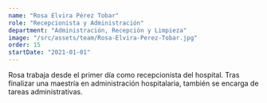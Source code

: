 ```yaml
---
name: "Rosa Elvira Pérez Tobar"
role: "Recepcionista y Administración"
department: "Administración, Recepción y Limpieza"
image: "/src/assets/team/Rosa-Elvira-Perez-Tobar.jpg"
order: 15
startDate: "2021-01-01"
---
```


Rosa trabaja desde el primer día como recepcionista del hospital. Tras finalizar una maestría en administración hospitalaria, también se encarga de tareas administrativas.
